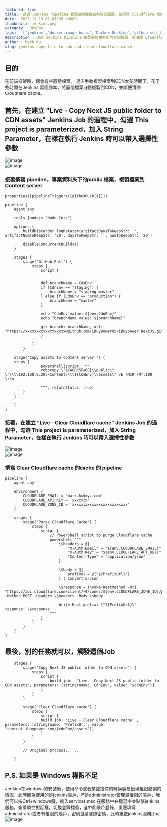 ---
featured: true
title:  透過 Jenkins Pipeline 複製靜態檔案到內容伺服器，並清除 Cloudflare 快取
date:  2023-11-19 01:01:35 +0800
thumbnail:  jenkins.png
category:  DevOps 
tags:   ['jenkins','docker image build','Docker Desktop','github ssh']
description : 透過 Jenkins Pipeline 複製靜態檔案到內容伺服器，並清除 Cloudflare 快取
author : Mark Ku
slug: jenkins-copy-file-to-cdn-and-clean-cloudflare-cahce
---
## 目的
在前端框架時，總會有些靜態檔案， 過去手動複製檔案到CDN太花時間了，花了些時間在Jenkins 寫個腳本，將靜態檔案自動複製到CDN，並順便清除Cloudflare cache。

## 首先，在建立 "Live - Copy Next JS public folder to CDN assets" Jenkins Job 的過程中，勾選 This project is parameterized，加入 String Parameter，在樣在執行 Jenkins 時可以帶入選擇性參數
![image](1.png)  
![image](2.png)  

### 接著撰寫 pipeline，專案資料夾下的public 檔案，複製檔案到 Content server 
```
properties([pipelineTriggers([githubPush()])])

pipeline {
    agent any
 
    tools {nodejs "Node Core"}
    
    options {
        buildDiscarder logRotator(artifactDaysToKeepStr: '', artifactNumToKeepStr: '20', daysToKeepStr: '', numToKeepStr: '20')
     
        disableConcurrentBuilds()    
    }

    stages {
        stage("GitHub Pull") {
            steps {
                script {
                

                def branchName = CdnEnv
                if (CdnEnv == "staging") {
                    branchName = "staging-master"
                } else if (CdnEnv == "production") {
                    branchName = "master"
                }
				
                echo "CdnEnv value: ${env.CdnEnv}"
                echo "branchName value: ${branchName}"

                git branch: branchName, url: "https://xxxxxxxxxxxxxxxxxx@github.com/iBuypowerUS/iBuypower.NextJS.git"
                }
                
            }
        }

    stage("Copy assets to content server ") {
    steps { 	            
            	powershell(script: """
              	robocopy \"${WORKSPACE}\\public\" \"\\\\192.168.0.20\\Content\\\\${CdnEnv}\\assets\" /E /MIR /MT:100 \r\n
              	 
              	""", returnStatus: true)
        }
    }    
 
    }
}

```
### 接著，在建立 "Live - Clear Cloudflare cache" Jenkins Job 的過程中，勾選 This project is parameterized，加入 String Parameter，在樣在執行 Jenkins 時可以帶入選擇性參數
![image](3.png)  
![image](4.png)  

### 撰寫 Clear Cloudflare cache 的cache 的 pipeline 
```
pipeline {
    agent any 

    environment {
        CLOUDFLARE_EMAIL = 'mark.ku@xyz.com'
        CLOUDFLARE_API_KEY = 'xxxxxxx'
        CLOUDFLARE_ZONE_ID = 'xxxxxxxxxxxxxxxxxxxxxxxxx'
    }

    stages {
        stage('Purge Cloudflare Cache') {
            steps {
                script {
                    // PowerShell script to purge Cloudflare cache
                    powershell """
                        \$headers = @{
                            "X-Auth-Email" = "${env.CLOUDFLARE_EMAIL}"
                            "X-Auth-Key" = "${env.CLOUDFLARE_API_KEY}"
                            "Content-Type" = "application/json"
                        }

                        \$body = @{
                            prefixes = @("${PrefixUrl}")
                        } | ConvertTo-Json

                        \$response = Invoke-RestMethod -Uri "https://api.cloudflare.com/client/v4/zones/${env.CLOUDFLARE_ZONE_ID}/purge_cache" -Method POST -Headers \$headers -Body \$body
                        
                        Write-Host prefix: \"${PrefixUrl}\" - response: \$response
                    """
                }
            }
        }
    }
}

```

## 最後，別的任務就可以，觸發這個Job
```
	stages {
	    stage('Copy Next JS public folder to CDN assets') {
            steps {
                script {
                    build job:  'Live - Copy Next JS public folder to CDN assets', parameters: [string(name: 'CdnEnv', value: "$cdnEnv")]
                }
            }
        }
		
		stage('Clear Cloudflare cache') {
            steps {
                script {
                build job: 'Live - Clear Cloudflare cache' , parameters: [string(name: 'PrefixUrl', value: "content.ibuypower.com/$cdnEnv/assets")]
                }
            }
        }
		
		// Original process... ...
       
	}
```
## P.S. 如果是 Windows 權限不足
Jenkins在windows的安裝後，使用命令或者某些插件的時候容易出現權限錯誤的情況，此時因為使用的是jenkins賬戶，不是administrator管理員權限的賬戶，我們可以按Ctrl+windows鍵，輸入services.msc 在服務中右鍵選中並點擊jenkins服務，查看屬性對話框，切換登錄標簽，選中此賬戶登錄，里邊填寫administrator或者有權限的賬戶，密碼就是登錄密碼，此時重啟jenkins服務即可
![image](5.png)  